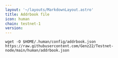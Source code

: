```yaml
---
layout: '~/layouts/MarkdownLayout.astro'
title: Addrbook file
icon: human
chain: testnet-1
version: 
---
```

```
wget -O $HOME/.human/config/addrbook.json https://raw.githubusercontent.com/Genz22/Testnet-node/main/human/addrbook.json
```